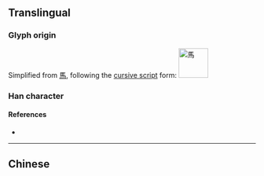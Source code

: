 {{character info/new}}
{{also|ㄢ|馬}}
==Translingual==
{{stroke order}}

===Glyph origin===
Simplified from [[馬]], following the [[w:Cursive script (East Asia)|cursive script]] form:
[[Image:馬-caoshu.svg|60px|馬]]

===Han character===
{{Han char|rn=187|rad=马|as=00|sn=3|four=|canj=NVSM,NLVM,NPM|ids=⿹𢎘一}}

====References====
* {{Han ref|kx=1447.241|hdz=74539.020|uh=9A6C|ud=39532}}

----

==Chinese==
{{zh-see|馬}}

[[Category:CJKV radicals| ]]